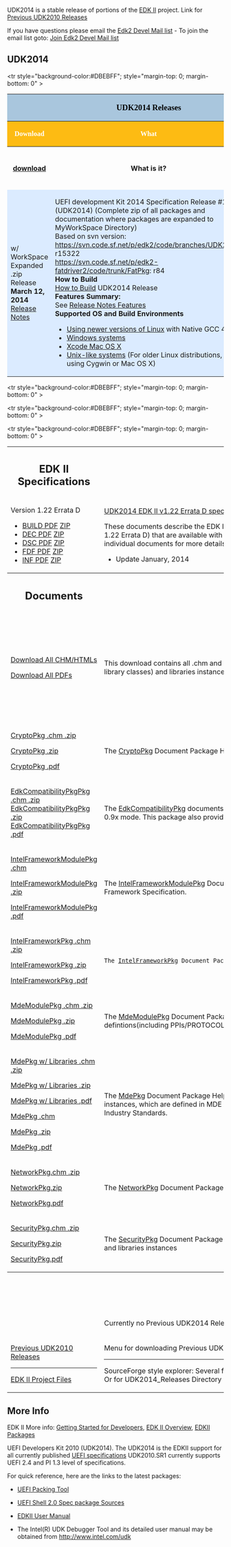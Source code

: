 {{UDK2014}}

UDK2014 is a stable release of portions of the [[EDK2|EDK II]] project.  Link for [[Previous UDK2010 Releases]]

If you have questions please email the <a href="mailto:edk2-devel@lists.sourceforge.net?subject=UDK2010.SR1.UP1.P1%20Question">Edk2 Devel Mail list</a> - To join the email list goto: [http://lists.sourceforge.net/lists/listinfo/edk2-devel Join Edk2 Devel Mail list]

<div class=t_projects>
=='''UDK2014'''==

<table width="100%" >
<tr><th colspan="3" style="background-color:#a9c6dd">
<span style="font-size: 14.0pt; text-align: center; font-family: Verdana; color: black">
'''UDK2014 Releases'''
</span>
</th>
</tr>

<!-- COMMENT :  Heading Row -->
<tr style="margin-top: 0; margin-bottom: 0" >

<th style="background-color:#fdbb13" width="110">
<span style="font-size: 12.0pt; text-align: left; font-family: Verdana; color: white">
Download </span>
</th> 

<th style="background-color:#fdbb13" width="430">
<span style="font-size: 12.0pt; text-align: left; font-family: Verdana; color: white">
What
</span>

</th>

<th style="background-color:#fdbb13" width="200">
<span style="font-size: 12.0pt; text-align: left; font-family: Verdana; color: white">
Contents
</span>

</th>

</tr>
<!-- COMMENT :  Heading Row -->
<tr style="background-color:#DBEBFF"; style="margin-top: 0; margin-bottom: 0" >


<th width="110">
[https://sourceforge.net/projects/edk2/files/UDK2014_Releases/UDK2014/UDK2014.Complete.MyWorkSpace.zip/download download]
</th>

<th width="430">
What is it?
</th>

<th width="200">What’s in the package?
</th>

</tr>

<tr style="background-color:#DBEBFF">
<td>
w/ WorkSpace Expanded .zip<br/>
Release '''March 12, 2014'''<br/>
[http://sourceforge.net/projects/edk2/files/UDK2014_Releases/UDK2014/UDK2014-ReleaseNotes-MyWorkSpace.txt/download Release Notes] 
</td>

<td>

UEFI development Kit 2014 Specification Release #1 (UDK2014) (Complete zip of all packages and documentation where packages are expanded to MyWorkSpace Directory)<br/>

Based on svn version:<br/>

https://svn.code.sf.net/p/edk2/code/branches/UDK2014: r15322<br/>
https://svn.code.sf.net/p/edk2-fatdriver2/code/trunk/FatPkg: r84<br/>

'''How to Build'''<br/>
[[UDK2014_How-to-Build | How to Build]] UDK2014 Release<br/>

'''Features Summary:'''<br/>
See [http://sourceforge.net/projects/edk2/files/UDK2014_Releases/UDK2014/UDK2014-Features.txt/download Release Notes Features]<br/>

'''Supported OS and Build Environments'''

* [[Using EDK II with Native GCC| Using newer versions of Linux]] with Native GCC 4.x 
* [[Windows systems]]
* [[Xcode | Xcode Mac OS X ]]
* [[Unix-like systems]] (For older Linux distributions, or using Cygwin or Mac OS X)

</td>

<td>
(UDK2014)<br/>

[http://sourceforge.net/projects/edk2/files/UDK2014_Releases/UDK2014/UDK2014-FilesList.txt/download File List]
Of Entire Release .zip 

----
Notes<br/>
Feature details : <br/>
[http://sourceforge.net/projects/edk2/files/UDK2014_Releases/UDK2014/UDK2014.Notes.zip/download Download All]

----

Documents<br/>
[http://sourceforge.net/projects/edk2/files/UDK2014_Releases/UDK2014/UDK2014.Documents.zip/download Download All]<br/>

[http://sourceforge.net/projects/edk2/files/EDK_II_Libraries/UDK2014/UDK2014_Documents_PDF.zip/download Download All PDFs]<br/>

</td>

</tr>

</table>

<table width="100%" >

<tr style="background-color:#DBEBFF"; style="margin-top: 0; margin-bottom: 0" >

<th width="220" >
==EDK II Specifications==
</th>

<th width="220">What is it?
</th>

<th width="220">

</th>

</tr>



<!-- Row start -->
<tr>

<td>

Version 1.22 Errata D
* [http://sourceforge.net/projects/edk2/files/Specifications/Build_Spec_v1.22_Errata_D.pdf/download BUILD PDF] [http://sourceforge.net/projects/edk2/files/Specifications/Build_Spec_v1.22_Errata_D.zip/download  ZIP] 
* [http://sourceforge.net/projects/edk2/files/Specifications/DEC_Spec_v1.22_Errata_C.pdf/download   DEC PDF] [http://sourceforge.net/projects/edk2/files/Specifications/DEC_Spec_v1.22_Errata_C.zip/download   ZIP]
* [http://sourceforge.net/projects/edk2/files/Specifications/DSC_Spec_v1.22_Errata_D.pdf/download  DSC PDF] [http://sourceforge.net/projects/edk2/files/Specifications/DSC_Spec_v1.22_Errata_D.zip/download  ZIP]
* [http://sourceforge.net/projects/edk2/files/Specifications/FDF_Spec_v1.22_Errata_D.pdf/download   FDF PDF]  [http://sourceforge.net/projects/edk2/files/Specifications/FDF_Spec_v1.22_Errata_D.zip/download   ZIP]
* [http://sourceforge.net/projects/edk2/files/Specifications/INF_Spec_v1.22_Errata_D.pdf/download INF PDF]  [http://sourceforge.net/projects/edk2/files/Specifications/INF_Spec_v1.22_Errata_D.zip/download ZIP]

</td>
<td>

[[EDK_II_Specifications | UDK2014 EDK II v1.22 Errata D specifications]]


These documents describe the EDK II build information for the following (Build, DEC, DSC, FDF and INF) file formats and it contains the Errata updates (version 1.22 Errata D) that are available with the UDK2014 release. (Except DEC did not change from Errata C) See details in the Revision History in each of the individual documents for more details.

* Update January, 2014 

</td>
<td>

Each document is a .PDF of each of the specifications

</td>
</tr>
<!-- Row End -->

<!-- New header -->
<tr style="background-color:#DBEBFF"; style="margin-top: 0; margin-bottom: 0" >
<th width="220" >
==Documents==
</th>
<th width="220">What is it?
</th>
<th width="220">What’s in the Download?
</th>
</tr>


<!-- Row start -->
<tr>
<td>
<!-- col 1 -->

[https://sourceforge.net/projects/edk2/files/UDK2014_Releases/UDK2014/UDK2014.Documents.zip/download Download All CHM/HTMLs]


[http://sourceforge.net/projects/edk2/files/EDK_II_Libraries/UDK2014/UDK2014_Documents_PDF.zip/download Download All PDFs]

</td>
<td>
<!-- col 2 -->

This download contains all .chm and .html documents for UDK2014.  Each package includes details on the definitions (including PPIs/PROTOCOLs/GUIDs and library classes) and libraries instances associated with each package.  Optionally, Download all the CHMs converted to PDF Format in the second .zip

</td>
<td>
<!-- col 3 -->

Contains both .chm file and .html files in this .zip for all UDK2014  documents
<BR>
Contains zip of all the .chm converted to PDF

</td>
</tr>
<!-- Row End -->


<!-- Row start -->
<tr>
<td>
<!-- col 1 -->

[http://sourceforge.net/projects/edk2/files/EDK_II_Libraries/UDK2014/CryptoPkg%20Document.chm.zip/download CryptoPkg .chm .zip ]


[http://sourceforge.net/projects/edk2/files/EDK_II_Libraries/UDK2014/CryptoPkg%20Document.zip/download CryptoPkg .zip ]


[http://sourceforge.net/projects/edk2/files/EDK_II_Libraries/UDK2014/CryptoPkg%20Document.pdf/download CryptoPkg .pdf ]

</td>
<td>
<!-- col 2 -->

The [[CryptoPkg]] Document Package Helper file. This Package provides cryptographic-related libraries for UEFI security modules.

</td>
<td>
<!-- col 3 -->

.chm file<br/>
.html file<br/>
.pdf file

</td>

</tr>
<!-- Row End -->

<!-- Row start -->
<tr>
<td>
<!-- col 1 -->

[http://sourceforge.net/projects/edk2/files/EDK_II_Libraries/UDK2014/EdkCompatibilityPkg%20Document.chm.zip/download EdkCompatibilityPkgPkg .chm .zip]<br/>
[http://sourceforge.net/projects/edk2/files/EDK_II_Libraries/UDK2014/EdkCompatibilityPkg%20Document.zip/download EdkCompatibilityPkgPkg .zip ]<br/>
[http://sourceforge.net/projects/edk2/files/EDK_II_Libraries/UDK2014/EdkCompatibilityPkg%20Document.pdf/download EdkCompatibilityPkgPkg .pdf ]

</td>
<td>
<!-- col 2 -->

The [[EdkCompatibilityPkg]] documents provide documentation on header files and libraries that enable you to build the EDK module
in UEFI 2.0 + Framework 0.9x mode. This package also provides Thunk modules that enable Framework 0.9x modules to work with UEFI2.3/PI1.2 EDK II Cores.


</td>
<td>
<!-- col 3 -->
.chm file<br/>
.html file<br/>
.pdf file
</td>
</tr>
<!-- Row End -->

<!-- Row start -->
<tr>
<td>
<!-- col 1 -->

[http://sourceforge.net/projects/edk2/files/EDK_II_Libraries/UDK2014/IntelFrameworkModulePkg%20Document.chm/download IntelFrameworkModulePkg .chm ]

[http://sourceforge.net/projects/edk2/files/EDK_II_Libraries/UDK2014/IntelFrameworkModulePkg%20Document.zip/download IntelFrameworkModulePkg .zip ]

[http://sourceforge.net/projects/edk2/files/EDK_II_Libraries/UDK2014/IntelFrameworkModulePkg%20Document.pdf/download IntelFrameworkModulePkg .pdf ]

</td>
<td>
<!-- col 2 -->

The [[IntelFrameworkModulePkg]] Document Package Helper file. This Package contains the definitions and module implementation
which follows Intel EFI Framework Specification.

</td>
<td>
<!-- col 3 -->
.chm file<br/>
.html file<br/>
.pdf file
</td>
</tr>
<!-- Row End -->

<!-- Row start -->
<tr>
<td>
<!-- col 1 -->

[http://sourceforge.net/projects/edk2/files/EDK_II_Libraries/UDK2014/IntelFrameworkPkg%20Document.chm.zip/download IntelFrameworkPkg .chm .zip]

[http://sourceforge.net/projects/edk2/files/EDK_II_Libraries/UDK2014/IntelFrameworkPkg%20Document.zip/download IntelFrameworkPkg .zip ]

[http://sourceforge.net/projects/edk2/files/EDK_II_Libraries/UDK2014/IntelFrameworkPkg%20Document.pdf/download IntelFrameworkPkg .pdf ]

</td>
<td>
<!-- col 2 -->

 The [[IntelFrameworkPkg]] Document Package Helper file.  This package provides definitions and libraries that comply to Intel Framework Specifications.

</td>
<td>
<!-- col 3 -->
.chm file<br/>
.html file<br/>
.pdf file
</td>
</tr>
<!-- Row End -->



<!-- Row start -->
<tr>
<td>
<!-- col 1 -->

[http://sourceforge.net/projects/edk2/files/EDK_II_Libraries/UDK2014/MdeModulePkg%20Document.chm.zip/download MdeModulePkg .chm .zip]


[http://sourceforge.net/projects/edk2/files/EDK_II_Libraries/UDK2014/MdeModulePkg%20Document.zip/download MdeModulePkg .zip ]


[http://sourceforge.net/projects/edk2/files/EDK_II_Libraries/UDK2014/MdeModulePkg%20Document.pdf/download MdeModulePkg .pdf ]

</td>
<td>
<!-- col 2 -->

The [[MdeModulePkg]] Document Package Helper file. This package provides the modules that conform to UEFI/PI Industry standards.
It also provides the defintions(including PPIs/PROTOCOLs/GUIDs and library classes)
and libraries instances, which are used for those modules


</td>
<td>
<!-- col 3 -->

.chm file<br/>
.html file<br/>
.pdf file

</td>

</tr>
<!-- Row End -->



<!-- Row start -->
<tr>
<td>
<!-- col 1 -->

[http://sourceforge.net/projects/edk2/files/EDK_II_Libraries/UDK2014/MdePkg%20Document%20With%20Libraries.chm.zip/download MdePkg w/ Libraries .chm .zip ]


[http://sourceforge.net/projects/edk2/files/EDK_II_Libraries/UDK2014/MdePkg%20Document%20With%20Libraries.zip/download MdePkg w/ Libraries .zip ]


[http://sourceforge.net/projects/edk2/files/EDK_II_Libraries/UDK2014/MdePkg%20Document%20With%20Libraries.pdf/download MdePkg w/ Libraries .pdf ]


[http://sourceforge.net/projects/edk2/files/EDK_II_Libraries/UDK2014/MdePkg%20Document.chm/download MdePkg .chm ]


[http://sourceforge.net/projects/edk2/files/EDK_II_Libraries/UDK2014/MdePkg%20Document.zip/download MdePkg  .zip ]


[http://sourceforge.net/projects/edk2/files/EDK_II_Libraries/UDK2014/MdePkg%20Document.pdf/download MdePkg  .pdf ]

</td>
<td>
<!-- col 2 -->

The [[MdePkg]] Document Package Helper file. This Package provides all definitions(including functions, MACROs, structures and library classes)
and libraries instances, which are defined in MDE Specification.
It also provides the definitions(including PPIs/PROTOCOLs/GUIDs) of
EFI1.10/UEFI2.4/PI1.3 and some Industry Standards.

</td>
<td>
<!-- col 3 -->

.chm file<br/>
.html file<br/>
.pdf file<br/>
.chm file<br/>
.html file<br/>
.pdf file

</td>
</tr>
<!-- Row End -->


<!-- Row start -->
<tr>
<td>
<!-- col 1 -->

[http://sourceforge.net/projects/edk2/files/EDK_II_Libraries/UDK2014/NetworkPkg%20Document%20With%20Modules.chm.zip/download  NetworkPkg.chm .zip]


[http://sourceforge.net/projects/edk2/files/EDK_II_Libraries/UDK2014/NetworkPkg%20Document%20With%20Modules.zip/download  NetworkPkg.zip ]


[http://sourceforge.net/projects/edk2/files/EDK_II_Libraries/UDK2014/NetworkPkg%20Document%20With%20Modules.pdf/download  NetworkPkg.pdf ]

</td>
<td>
<!-- col 2 -->

The [[NetworkPkg]] Document Package Helper file. This package provides network modules that conform to UEFI 2.2 specification.



</td>
<td>
<!-- col 3 -->

.chm file<br/>
.html file<br/>
.pdf file

</td>
</tr>
<!-- Row End -->

<!-- Row start -->
<tr>
<td>
<!-- col 1 -->

[http://sourceforge.net/projects/edk2/files/EDK_II_Libraries/UDK2014/SecurityiPkg%20Document%20With%20Modules.chm.zip/download SecurityPkg.chm .zip ]


[http://sourceforge.net/projects/edk2/files/EDK_II_Libraries/UDK2014/SecurityiPkg%20Document%20With%20Modules.zip/download SecurityPkg.zip ]


[http://sourceforge.net/projects/edk2/files/EDK_II_Libraries/UDK2014/SecurityiPkg%20Document%20With%20Modules.pdf/download SecurityPkg.pdf ]

</td>
<td>
<!-- col 2 -->

The [[SecurityPkg]] Document Package Helper file. This package includes the security drivers, defintions(including PPIs/PROTOCOLs/GUIDs
and library classes) and libraries instances



</td>
<td>
<!-- col 3 -->

.chm file<br/>
.html file<br/>
.pdf file

</td>
</tr>
<!-- Row End -->
<!-- PREVIOUS RELEASE HEADER -->
<tr style="background-color:#DBEBFF"; style="margin-top: 0; margin-bottom: 0" >

<th colspan="3">
==Previous UDK Releases==
</th>
</tr>
<!-- Row start -->

<tr>
<td>
</td>
<td>
Currently no Previous UDK2014 Releases
</td>
<td>
N/A
</td>
</tr>
<!-- Row End -->

<!-- Row start -->
<tr>

<td>


[[Previous UDK2010 Releases]]

----

[http://sourceforge.net/projects/edk2/files/ EDK II Project Files] 

</td>
<td>

Menu for downloading Previous UDK2010 releases 

----

SourceForge style explorer: 
Several files and packages are available on the EDK II project (Docs and Files, under "UDK2010 Releases": UDK2010.UP3.P1, etc.)
Or for UDK2014_Releases Directory

</td>
<td>
</td>
</tr>
<!-- Row End -->
<!-- ------------------------------------ END TABLE HERE ------------------------------------- -->
</table>

</div>

== More Info ==

EDK II More info: 
[[Getting Started with EDK II|Getting Started for Developers]],
[[EDK II Overview]], [[EDKII Packages]]

UEFI Developers Kit 2010 (UDK2014).  The UDK2014 is the EDKII support for all currently published [http://www.uefi.org  UEFI specifications] UDK2010.SR1 currently supports UEFI 2.4 and PI 1.3 level of specifications.

For quick reference, here are the links to the latest packages:


*[http://sourceforge.net/projects/edk2/files/EDK%20II%20Releases/UEFI_Packing_Tool/Intel_UEFI_Packing_Tool.zip/download UEFI Packing Tool]

*[http://sourceforge.net/projects/edk2/files/EDK%20II%20Releases/EDK%20II%20Shell/EDKII_UEFI_Shell_2.0_ShellPkg_Rel_1.0.zip/download UEFI Shell 2.0 Spec package Sources]

*[http://sourceforge.net/projects/edk2/files/UDK2010%20Releases/UDK2010.UP2/EDKII_UserManual_0_7.pdf/download EDKII User Manual]

*The Intel(R) UDK Debugger Tool and its detailed user manual may be obtained from http://www.intel.com/udk